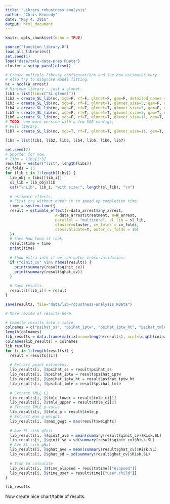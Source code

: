 ```yaml
---
title: "Library robustness analysis"
author: "Chris Kennedy"
date: "May 4, 2016"
output: html_document
---
```


```r
knitr::opts_chunk$set(echo = TRUE)
```

```r
source("function_library.R")
load_all_libraries()
set.seed(1)
load("data/tmle-data-prep.RData")
cluster = setup_parallelism()
```

```r

# Create multiple library configurations and see how estimates vary.
# Also try to diagnose model fitting.
nc = ncol(W_arrest)
# Minimum library - just a glmnet.
lib1 = list(lib=c("SL.glmnet"))
lib2 = create_SL_lib(nc, xgb=F, rf=F, glmnet=F, gam=F, detailed_names = T)
lib3 = create_SL_lib(nc, xgb=F, rf=F, glmnet=T, glmnet_size=5, gam=F, detailed_names = T)
lib4 = create_SL_lib(nc, xgb=F, rf=T, glmnet=T, glmnet_size=5, gam=F, detailed_names = T)
lib5 = create_SL_lib(nc, xgb=F, rf=T, glmnet=T, glmnet_size=5, gam=T, detailed_names = T)
lib6 = create_SL_lib(nc, xgb=F, rf=T, glmnet=T, glmnet_size=11, gam=T, detailed_names = T)
# TODO: one more version with a few XGB configs.
# Full library.
lib7 = create_SL_lib(nc, xgb=T, rf=T, glmnet=T, glmnet_size=11, gam=T, detailed_names = T)

libs = list(lib1, lib2, lib3, lib4, lib5, lib6, lib7)

```

```r

set.seed(2)
# Shorten for now.
# libs = libs[1:3]
results = vector("list", length(libs))
cv_folds = 15
for (lib_i in 1:length(libs)) {
  lib_obj = libs[[lib_i]]
  sl_lib = lib_obj$lib
  cat("\nLib", lib_i, "with size:", length(sl_lib), "\n")
  
  # estimate effects.
  # First try without outer CV to speed up completion time.
  time = system.time({
  result = estimate_effect(Y=data_arrest$any_arrest,
                      A=data_arrest$treatment, W=W_arrest,
                      parallel = "multicore", sl_lib = sl_lib,
                      cluster=cluster, cv_folds = cv_folds,
                      crossvalidate=T, outer_cv_folds = 10)
  })
  # Save how long it took.
  result$time = time
  print(time)
 
  # Show extra info if we ran outer cross-validation. 
  if ("qinit_cv" %in% names(result)) {
    print(summary(result$qinit_cv))
    print(summary(result$ghat_cv))
  }
  
  # Save results.
  results[[lib_i]] = result
}

save(results, file="data/lib-robustness-analysis.RData")
```

```r
# More review of results here.

# Compile results into a table.
colnames = c("psihat_ss", "psihat_iptw", "psihat_iptw_ht", "psihat_tmle", "tmle_upper", "tmle_lower", "tmle_p", "max_gwgt", "qinit_ave", "qinit_sd", "ghat_ave", "ghat_sd", "time_elapsed", "time_user")
length(colnames)
lib_results = data.frame(matrix(nrow=length(results), ncol=length(colnames)))
colnames(lib_results) = colnames
lib_results
for (i in 1:length(results)) {
  result = results[[i]]
  
  # Extract point estimates.
  lib_results[i, ]$psihat_ss = result$psihat_ss
  lib_results[i, ]$psihat_iptw = result$psihat_iptw
  lib_results[i, ]$psihat_iptw_ht = result$psihat_iptw_ht
  lib_results[i, ]$psihat_tmle = result$psihat_tmle
          
  # Extract TMLE CI
  lib_results[i, ]$tmle_lower = result$tmle_ci[1]
  lib_results[i, ]$tmle_upper = result$tmle_ci[2]
  # Extract TMLE p-value
  lib_results[i, ]$tmle_p = result$tmle_p
  # Extract max g-weight.
  lib_results[i, ]$max_gwgt = max(result$weights)
  
  # Ave SL risk qInit
  lib_results[i, ]$qinit_ave = mean(summary(result$qinit_cv)$Risk.SL)
  lib_results[i, ]$qinit_sd = sd(summary(result$qinit_cv)$Risk.SL)
  # Ave SL risk gHat
  lib_results[i, ]$ghat_ave = mean(summary(result$ghat_cv)$Risk.SL)
  lib_results[i, ]$ghat_sd = sd(summary(result$ghat_cv)$Risk.SL)
  
  # Time to calculate
  lib_results[i, ]$time_elapsed = result$time[["elapsed"]]
  lib_results[i, ]$time_user = result$time[["user.child"]]
}

lib_results
```

Now create nice chart/table of results.